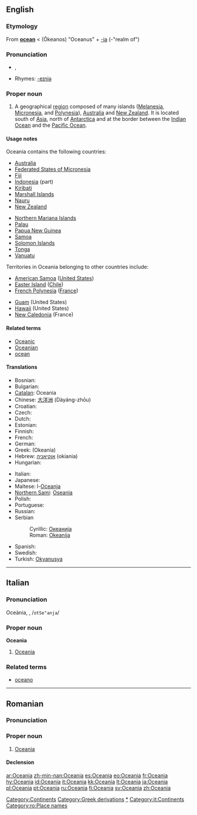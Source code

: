 {{see|Oceânia|Óceánia}}
{{wikipedia}}
==English==

===Etymology===
From '''[[ocean]]''' < {{AGr.}} '''{{polytonic|[[Ὠκεανός]]}}''' (Ōkeanos) "Oceanus" + [[-ia]] (-"realm of")

===Pronunciation===
* {{IPA|/ˌoʊʃiˈæniə/}}, {{SAMPA|/%oUSi{ni@/}}
*Rhymes: [[Rhymes:English:-eɪniə|-eɪniə]]

===Proper noun===
{{en-proper noun}}

# A geographical [[region]] composed of many islands ([[Melanesia]], [[Micronesia]], and [[Polynesia]]), [[Australia]] and [[New Zealand]]. It is located south of [[Asia]], north of [[Antarctica]] and at the border between the [[Indian Ocean]] and the [[Pacific Ocean]].

====Usage notes====
Oceania contains the following countries:
{{top2}}
* [[Australia]]
* [[Federated States of Micronesia]]
* [[Fiji]]
* [[Indonesia]] (part)
* [[Kiribati]]
* [[Marshall Islands]]
* [[Nauru]]
* [[New Zealand]]
{{mid2}}
* [[Northern Mariana Islands]]
* [[Palau]]
* [[Papua New Guinea]]
* [[Samoa]]
* [[Solomon Islands]]
* [[Tonga]]
* [[Vanuatu]]
{{bottom}}
Territories in Oceania belonging to other countries include:
{{top2}}
* [[American Samoa]] ([[United States]])
* [[Easter|Easter Island]] ([[Chile]])
* [[French Polynesia]] ([[France]])
{{mid2}}
* [[Guam]] (United States)
* [[Hawaii]] (United States)
* [[New Caledonia]] (France)
{{bottom}}

====Related terms====
*[[Oceanic]]
*[[Oceanian]]
*[[ocean]]

====Translations====
{{trans-top|a geographical region composed of many islands}}
* Bosnian: {{t-|bs|Okeanija|f}}
* Bulgarian: {{t-|bg|Океания|f|sc=Cyrl}}
* [[Catalan]]: Oceania {{f}}
* Chinese: [[大洋洲]] (Dàyáng-zhōu)
* Croatian: {{t-|hr|Oceanija|f}}
* Czech: {{t-|cs|Oceánie|f}}
* Dutch: {{t+|nl|Oceanië|n}}
* Estonian: {{t-|et|Okeaania}}
* Finnish: {{t+|fi|Oseania}}
* French: {{t+|fr|Océanie|f}}
* German: {{t+|de|Ozeanien}}
* Greek: {{t+|el|Ωκεανία|sc=Grek}} (Okeanía) {{f}}
* Hebrew: [[אוקיאניה]] (okiania) {{f}}
* Hungarian: {{t|hu|Óceánia}}
{{trans-mid}}
* Italian: {{t+|it|Oceania|f}}
* Japanese: {{t-|ja|オセアニア|tr=Oseania|sc=Jpan}}
* Maltese: l-[[Oċeanja]]
* [[Northern Sami]]: [[Oseania]]
* Polish: {{t+|pl|Oceania|f}}
* Portuguese: {{t+|pt|Oceania|f}}
* Russian: {{t+|ru|Океания|f|tr=Okeánija|sc=Cyrl}}
* Serbian
*: Cyrillic: [[Океанија]] {{f}}
*: Roman: [[Okeanija]] {{f}}
* Spanish: {{t+|es|Oceanía|f}}
* Swedish: {{t+|sv|Oceanien}}
* Turkish: [[Okyanusya]]
{{trans-bottom}}

[[Category:Continents]]
[[Category:Greek derivations]]
[[Category:Oceania|*]]

----

==Italian==

===Pronunciation===
Oceània, {{unicode|/otʃeˈanja/}}, /<tt>otSe"anja</tt>/

===Proper noun===
'''Oceania''' {{f}}

# [[#English|Oceania]]

===Related terms===
*[[oceano]]

[[Category:it:Continents]]

----

==Romanian==

===Pronunciation===
{{IPA|[o.ʧe̯a.ni.a]|lang=ro}}

===Proper noun===
{{infl|ro|proper noun|g=f}}

# [[#English|Oceania]]

====Declension====
{{ro-country|gend=f|Oceaniei}}

[[Category:ro:Place names]]

[[ar:Oceania]]
[[zh-min-nan:Oceania]]
[[es:Oceania]]
[[eo:Oceania]]
[[fr:Oceania]]
[[hy:Oceania]]
[[id:Oceania]]
[[it:Oceania]]
[[kk:Oceania]]
[[lt:Oceania]]
[[ja:Oceania]]
[[pl:Oceania]]
[[pt:Oceania]]
[[ru:Oceania]]
[[fi:Oceania]]
[[sv:Oceania]]
[[zh:Oceania]]